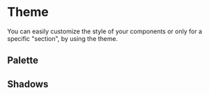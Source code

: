 
<Meta title="Styles/Theme"/>

# Theme

You can easily customize the style of your components or only for a specific "section", by using the theme.

## Palette

<Palettes/>

## Shadows

<Shadows />
